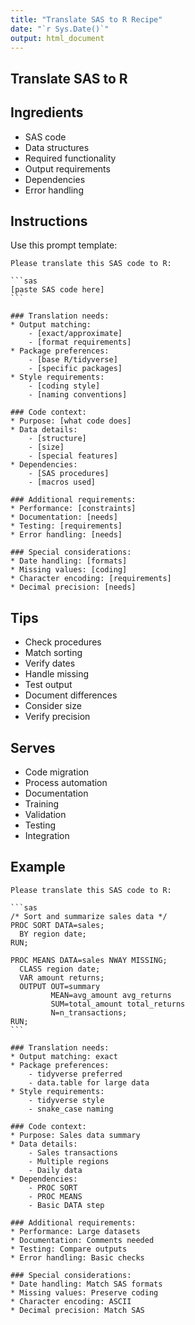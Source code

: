 ```yaml
---
title: "Translate SAS to R Recipe"
date: "`r Sys.Date()`"
output: html_document
---
```


## Translate SAS to R {#sas-to-r}

## Ingredients

* SAS code
* Data structures
* Required functionality
* Output requirements
* Dependencies
* Error handling

## Instructions

Use this prompt template:

````
Please translate this SAS code to R:

```sas
[paste SAS code here]
```

### Translation needs:
* Output matching:
    - [exact/approximate]
    - [format requirements]
* Package preferences:
    - [base R/tidyverse]
    - [specific packages]
* Style requirements:
    - [coding style]
    - [naming conventions]

### Code context:
* Purpose: [what code does]
* Data details:
    - [structure]
    - [size]
    - [special features]
* Dependencies:
    - [SAS procedures]
    - [macros used]

### Additional requirements:
* Performance: [constraints]
* Documentation: [needs]
* Testing: [requirements]
* Error handling: [needs]

### Special considerations:
* Date handling: [formats]
* Missing values: [coding]
* Character encoding: [requirements]
* Decimal precision: [needs]
````

## Tips

* Check procedures
* Match sorting
* Verify dates
* Handle missing
* Test output
* Document differences
* Consider size
* Verify precision

## Serves

* Code migration
* Process automation
* Documentation
* Training
* Validation
* Testing
* Integration

## Example

````
Please translate this SAS code to R:

```sas
/* Sort and summarize sales data */
PROC SORT DATA=sales;
  BY region date;
RUN;

PROC MEANS DATA=sales NWAY MISSING;
  CLASS region date;
  VAR amount returns;
  OUTPUT OUT=summary
         MEAN=avg_amount avg_returns
         SUM=total_amount total_returns
         N=n_transactions;
RUN;
```

### Translation needs:
* Output matching: exact
* Package preferences:
    - tidyverse preferred
    - data.table for large data
* Style requirements:
    - tidyverse style
    - snake_case naming

### Code context:
* Purpose: Sales data summary
* Data details:
    - Sales transactions
    - Multiple regions
    - Daily data
* Dependencies:
    - PROC SORT
    - PROC MEANS
    - Basic DATA step

### Additional requirements:
* Performance: Large datasets
* Documentation: Comments needed
* Testing: Compare outputs
* Error handling: Basic checks

### Special considerations:
* Date handling: Match SAS formats
* Missing values: Preserve coding
* Character encoding: ASCII
* Decimal precision: Match SAS
````

